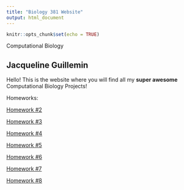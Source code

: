 ```yaml
---
title: "Biology 381 Website"
output: html_document
---
```


```r
knitr::opts_chunk$set(echo = TRUE)
```

Computational Biology

## Jacqueline Guillemin
Hello! This is the website where you will find all my **super awesome** Computational Biology Projects!




Homeworks:

[Homework #2](Homework_02.html)

[Homework #3](Homework_3.html)

[Homework #4](Homework_4.html)

[Homework #5](Homework_5.html)

[Homework #6](Homework_6.html)

[Homework #7](Homework_7.html)

[Homework #8](Homework_8.html)
